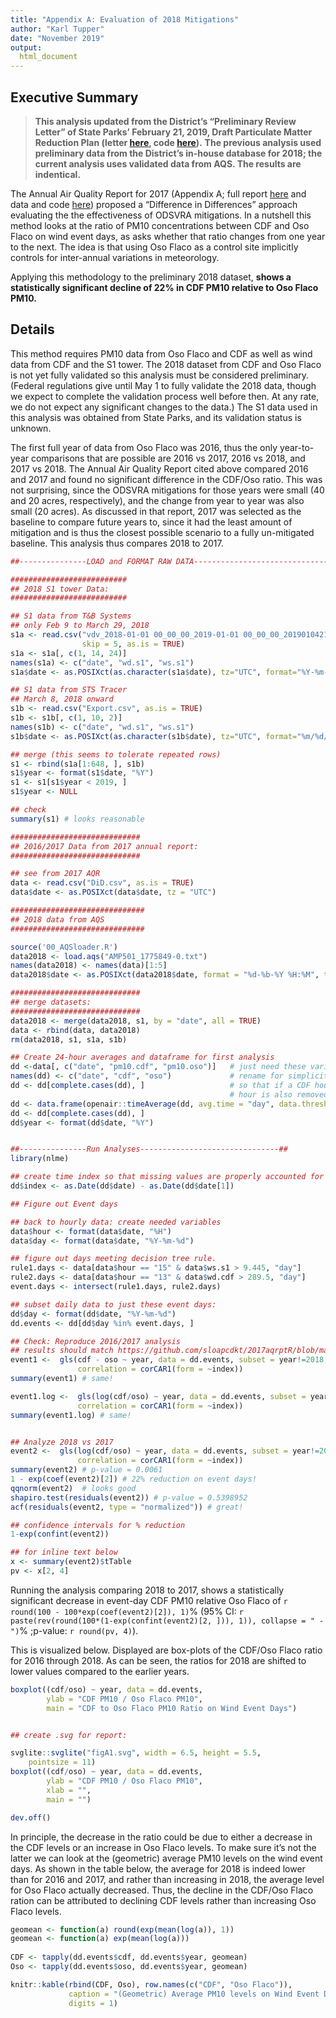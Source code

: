 ```yaml
---
title: "Appendix A: Evaluation of 2018 Mitigations"
author: "Karl Tupper"
date: "November 2019"
output: 
  html_document
---
```


## Executive Summary

> **This analysis updated from the District's "Preliminary Review Letter" of State Parks' February 21, 2019, Draft Particulate Matter Reduction Plan (letter [here](https://storage.googleapis.com/slocleanair-org/images/cms/upload/files/Feb%2025%202019%20APCD%20Response%20to%20SP-Feb%201%202019%20PMRP%20%28Signed%29%20%281%29.pdf), code [here](https://github.com/sloapcdkt/2018DiD)).**
> **The previous analysis used preliminary data from the District's in-house database for 2018; the current analysis uses validated data from AQS. The results are indentical.**

The Annual Air Quality Report for 2017 (Appendix A; full report [here](https://storage.googleapis.com/slocleanair-org/images/cms/upload/files/2017aqrt-FINAL2.pdf) and data and code [here](https://github.com/sloapcdkt/2017aqrptR)) proposed a "Difference in Differences" approach evaluating the the effectiveness of ODSVRA mitigations. In a nutshell this method looks at the ratio of PM10 concentrations between CDF and Oso Flaco on wind event days, as asks whether that ratio changes from one year to the next. The idea is that using Oso Flaco as a control site implicitly controls for inter-annual variations in meteorology.

Applying this methodology to the preliminary 2018 dataset, **shows a statistically significant decline of 22% in CDF PM10 relative to Oso Flaco PM10.** 

## Details

This method requires PM10 data from Oso Flaco and CDF as well as wind data from CDF and the S1 tower. The 2018 dataset from CDF and Oso Flaco is not yet fully validated so this analysis must be considered preliminary. (Federal regulations give until May 1 to fully validate the 2018 data, though we expect to complete the validation process well before then. At any rate, we do not expect any significant changes to the data.) The S1 data used in this analysis was obtained from State Parks, and its validation status is unknown.

The first full year of data from Oso Flaco was 2016, thus the only year-to-year comparisons that are possible are 2016 vs 2017, 2016 vs 2018, and 2017 vs 2018. The Annual Air Quality Report cited above compared 2016 and 2017 and found no significant difference in the CDF/Oso ratio. This was not surprising, since the ODSVRA mitigations for those years were small (40 and 20 acres, respectively), and the change from year to year was also small (20 acres). As discussed in that report, 2017 was selected as the baseline to compare future years to, since it had the least amount of mitigation and is thus the closest possible scenario to a fully un-mitigated baseline. This analysis thus compares 2018 to 2017.

```r
##---------------LOAD and FORMAT RAW DATA-------------------------------##

##########################
## 2018 S1 tower Data:
##########################

## S1 data from T&B Systems
## only Feb 9 to March 29, 2018
s1a <- read.csv("vdv_2018-01-01 00_00_00_2019-01-01 00_00_00_20190104215619.csv", 
                skip = 5, as.is = TRUE)
s1a <- s1a[, c(1, 14, 24)]
names(s1a) <- c("date", "wd.s1", "ws.s1")
s1a$date <- as.POSIXct(as.character(s1a$date), tz="UTC", format="%Y-%m-%d %H:%M:%S")

## S1 data from STS Tracer
## March 8, 2018 onward
s1b <- read.csv("Export.csv", as.is = TRUE)
s1b <- s1b[, c(1, 10, 2)]
names(s1b) <- c("date", "wd.s1", "ws.s1")
s1b$date <- as.POSIXct(as.character(s1b$date), tz="UTC", format="%m/%d/%Y %H:%M:%S")

## merge (this seems to tolerate repeated rows)
s1 <- rbind(s1a[1:648, ], s1b)
s1$year <- format(s1$date, "%Y")
s1 <- s1[s1$year < 2019, ]
s1$year <- NULL

## check
summary(s1) # looks reasonable

#############################
## 2016/2017 Data from 2017 annual report:
#############################

## see from 2017 AQR
data <- read.csv("DiD.csv", as.is = TRUE)
data$date <- as.POSIXct(data$date, tz = "UTC")

##############################
## 2018 data from AQS
##############################

source('00_AQSloader.R')
data2018 <- load.aqs("AMP501_1775849-0.txt")
names(data2018) <- names(data)[1:5]
data2018$date <- as.POSIXct(data2018$date, format = "%d-%b-%Y %H:%M", tz = "UTC")

#############################
## merge datasets:
#############################
data2018 <- merge(data2018, s1, by = "date", all = TRUE)
data <- rbind(data, data2018)
rm(data2018, s1, s1a, s1b)

## Create 24-hour averages and dataframe for first analysis
dd <-data[, c("date", "pm10.cdf", "pm10.oso")]   # just need these variable for this
names(dd) <- c("date", "cdf", "oso")             # rename for simplicity
dd <- dd[complete.cases(dd), ]                   # so that if a CDF hour is missing, the Oso 
                                                 # hour is also removed
dd <- data.frame(openair::timeAverage(dd, avg.time = "day", data.thresh = 75))
dd <- dd[complete.cases(dd), ]
dd$year <- format(dd$date, "%Y")


##---------------Run Analyses-------------------------------##
library(nlme)

## create time index so that missing values are properly accounted for
dd$index <- as.Date(dd$date) - as.Date(dd$date[1])

## Figure out Event days

## back to hourly data: create needed variables
data$hour <- format(data$date, "%H")
data$day <- format(data$date, "%Y-%m-%d")

## figure out days meeting decision tree rule. 
rule1.days <- data[data$hour == "15" & data$ws.s1 > 9.445, "day"]
rule2.days <- data[data$hour == "13" & data$wd.cdf > 289.5, "day"]
event.days <- intersect(rule1.days, rule2.days)

## subset daily data to just these event days:
dd$day <- format(dd$date, "%Y-%m-%d")
dd.events <- dd[dd$day %in% event.days, ]

## Check: Reproduce 2016/2017 analysis
## results should match https://github.com/sloapcdkt/2017aqrptR/blob/master/06_AppendixA.Rmd
event1 <-  gls(cdf - oso ~ year, data = dd.events, subset = year!=2018,
               correlation = corCAR1(form = ~index))
summary(event1) # same!

event1.log <-  gls(log(cdf/oso) ~ year, data = dd.events, subset = year!=2018,
               correlation = corCAR1(form = ~index))
summary(event1.log) # same!


## Analyze 2018 vs 2017
event2 <-  gls(log(cdf/oso) ~ year, data = dd.events, subset = year!=2016, 
               correlation = corCAR1(form = ~index))
summary(event2) # p-value = 0.0061
1 - exp(coef(event2)[2]) # 22% reduction on event days!
qqnorm(event2)  # looks good
shapiro.test(residuals(event2)) # p-value = 0.5398952
acf(residuals(event2, type = "normalized")) # great!

## confidence intervals for % reduction
1-exp(confint(event2))

## for inline text below
x <- summary(event2)$tTable
pv <- x[2, 4]
```

Running the analysis comparing 2018 to 2017, shows a statistically significant decrease in event-day CDF PM10 relative Oso Flaco of `r round(100 - 100*exp(coef(event2)[2]), 1)`% (95% CI: `r paste(rev(round(100*(1-exp(confint(event2)[2, ])), 1)), collapse = " - ")`% ;p-value: `r round(pv, 4)`). 

This is visualized below. Displayed are box-plots of the CDF/Oso Flaco ratio for 2016 through 2018. As can be seen, the ratios for 2018 are shifted to lower values compared to the earlier years.

```r
boxplot((cdf/oso) ~ year, data = dd.events,
        ylab = "CDF PM10 / Oso Flaco PM10",
        main = "CDF to Oso Flaco PM10 Ratio on Wind Event Days")


## create .svg for report:

svglite::svglite("figA1.svg", width = 6.5, height = 5.5, 
    pointsize = 11)
boxplot((cdf/oso) ~ year, data = dd.events,
        ylab = "CDF PM10 / Oso Flaco PM10",
        xlab = "",
        main = "")

dev.off()
```

In principle, the decrease in the ratio could be due to either a decrease in the CDF levels or an increase in Oso Flaco levels. To make sure it's not the latter we can look at the (geometric) average PM10 levels on the wind event days. As shown in the table below, the average for 2018 is indeed lower than for 2016 and 2017, and rather than increasing in 2018, the average level for Oso Flaco actually decreased. Thus, the decline in the CDF/Oso Flaco ration can be attributed to declining CDF levels rather than increasing Oso Flaco levels.

```r

geomean <- function(a) round(exp(mean(log(a)), 1))
geomean <- function(a) exp(mean(log(a)))
  
CDF <- tapply(dd.events$cdf, dd.events$year, geomean)
Oso <- tapply(dd.events$oso, dd.events$year, geomean)

knitr::kable(rbind(CDF, Oso), row.names(c("CDF", "Oso Flaco")),
             caption = "(Geometric) Average PM10 levels on Wind Event Days:",
             digits = 1)
```
